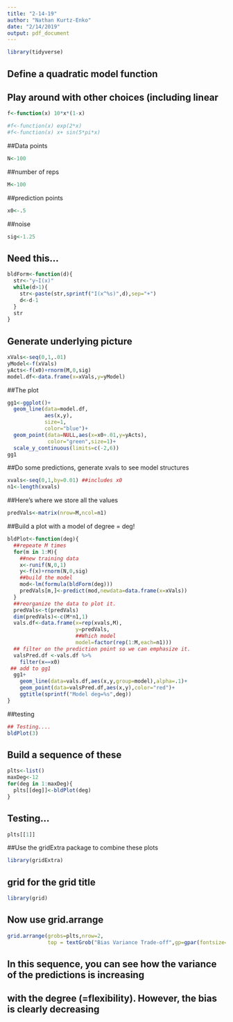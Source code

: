 ```yaml
---
title: "2-14-19"
author: "Nathan Kurtz-Enko"
date: "2/14/2019"
output: pdf_document
---
```


```r
library(tidyverse)
```

## Define a quadratic model function
## Play around with other choices (including linear

```r
f<-function(x) 10*x*(1-x)

#f<-function(x) exp(2*x)
#f<-function(x) x+ sin(5*pi*x)
```
##Data points
```r
N<-100
```
##number of reps 
```r
M<-100
```
##prediction points
```r
x0<-.5
```
##noise
```r
sig<-1.25
```
## Need this...
```r
bldForm<-function(d){
  str<-"y~I(x)"
  while(d>1){
    str<-paste(str,sprintf("I(x^%s)",d),sep="+")
    d<-d-1
  }
  str
}
```
## Generate underlying picture
```r
xVals<-seq(0,1,.01)
yModel<-f(xVals)
yActs<-f(x0)+rnorm(M,0,sig)
model.df<-data.frame(x=xVals,y=yModel)
```
##The plot
```r
gg1<-ggplot()+
  geom_line(data=model.df,
            aes(x,y),
            size=1,
            color="blue")+
  geom_point(data=NULL,aes(x=x0+.01,y=yActs),
             color="green",size=1)+
  scale_y_continuous(limits=c(-2,6))
gg1
```

##Do some predictions, generate xvals to see model structures
```r
xvals<-seq(0,1,by=0.01) ##includes x0
n1<-length(xvals)
```
##Here's where we store all the values
```r
predVals<-matrix(nrow=M,ncol=n1)
```
##Build a plot with a model of degree = deg!
```r
bldPlot<-function(deg){
  ##repeate M times
  for(m in 1:M){
    ##new training data
    x<-runif(N,0,1)
    y<-f(x)+rnorm(N,0,sig)
    ##build the model
    mod<-lm(formula(bldForm(deg)))
    predVals[m,]<-predict(mod,newdata=data.frame(x=xVals))
  }
  ##reorganize the data to plot it.
  predVals<-t(predVals)
  dim(predVals)<-c(M*n1,1)
  vals.df<-data.frame(x=rep(xvals,M),
                      y=predVals,
                      ##Which model
                      model=factor(rep(1:M,each=n1)))
  ## filter on the prediction point so we can emphasize it.
  valsPred.df <-vals.df %>% 
    filter(x==x0)
 ## add to gg1 
  gg1+
    geom_line(data=vals.df,aes(x,y,group=model),alpha=.1)+
    geom_point(data=valsPred.df,aes(x,y),color="red")+
    ggtitle(sprintf("Model deg=%s",deg))
}
```

##testing
```r
## Testing....
bldPlot(3)
```
## Build a sequence of these
```r
plts<-list()
maxDeg<-12
for(deg in 1:maxDeg){
  plts[[deg]]<-bldPlot(deg)
}
```
## Testing...
```r
plts[[1]]
```

##Use the gridExtra package to combine these plots
```r
library(gridExtra)

```
## grid for the grid title
```r
library(grid)
```

## Now use grid.arrange
```r
grid.arrange(grobs=plts,nrow=2,
             top = textGrob("Bias Variance Trade-off",gp=gpar(fontsize=20,font=3)))
```
## In this sequence, you can see how the variance of the predictions is increasing
## with the degree (=flexibility). However, the bias is clearly decreasing